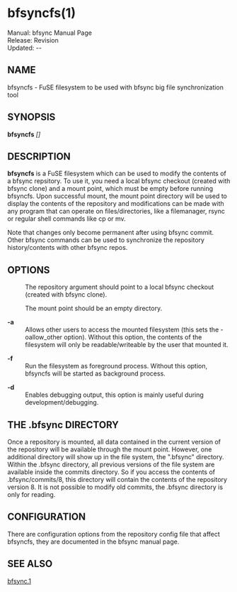 = bfsyncfs(1) =
Manual: bfsync Manual Page <br />
Release: Revision {{REVISIONID}} <br />
Updated: {{REVISIONYEAR}}-{{padleft:{{REVISIONMONTH}}|2}}-{{REVISIONDAY}} <br />

==NAME==
bfsyncfs - FuSE filesystem to be used with bfsync big file synchronization tool

==SYNOPSIS==
'''bfsyncfs''' ''[<options>]'' ''<repo>'' ''<mount-point>''

== DESCRIPTION ==

'''bfsyncfs''' is a FuSE filesystem which can be used to modify the contents of a bfsync repsitory. To use it, you need a local bfsync checkout (created with bfsync clone) and a mount point, which must be empty before running bfsyncfs. Upon successful mount, the mount point directory will be used to display the contents of the repository and modifications can be made with any program that can operate on files/directories, like a filemanager, rsync or regular shell commands like cp or mv.

Note that changes only become permanent after using bfsync commit. Other bfsync commands can be used to synchronize the repository history/contents with other bfsync repos. 

== OPTIONS ==

; '''<repo>'''
: The repository argument should point to a local bfsync checkout (created with bfsync clone).

; '''<mount-point>'''
: The mount point should be an empty directory.

; '''-a'''
: Allows other users to access the mounted filesystem (this sets the -oallow_other option). Without this option, the contents of the filesystem will only be readable/writeable by the user that mounted it.

; '''-f'''
: Run the filesystem as foreground process. Without this option, bfsyncfs will be started as background process.

; '''-d'''
: Enables debugging output, this option is mainly useful during development/debugging.

== THE .bfsync DIRECTORY ==

Once a repository is mounted, all data contained in the current version of the repository will be available through the mount point. However, one additional directory will show up in the file system, the ".bfsync" directory. Within the .bfsync directory, all previous versions of the file system are available inside the commits directory. So if you access the contents of .bfsync/commits/8, this directory will contain the contents of the repository version 8. It is not possible to modify old commits, the .bfsync directory is only for reading.

== CONFIGURATION ==

There are configuration options from the repository config file that affect bfsyncfs, they are documented in the bfsync manual page.

== SEE ALSO ==
[[bfsync.1]]
